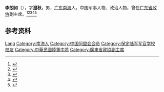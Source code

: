 '''李朗如'''（{{bd|1889年|11月11日|1963年|6月2日|}}），字'''澄秋'''，男，[[广东|广东]][[南海|南海]]人，中国军事人物、政治人物，曾任[[广东省政协|广东省政协]]副主席。<ref>{{Cite book|title=中华人民共和国职官志|author=何虎生, 李耀东, 向常福主编|publisher=中国社会出版社|year=2003|isbn=9787800883934|location=北京|pages=}}</ref><ref>{{Cite book|title=广东九百将帅|author=任宝根编著|publisher=《特区大时代风采》编辑部|year=1997|isbn=|location=深圳|pages=}}</ref><ref>{{Cite book|title=20世纪中华人物名字号辞典|author=周家珍编著|publisher=法律出版社|year=2000|isbn=9787503628320|location=北京|pages=}}</ref><ref>{{Cite book|title=民国人物大辞典|author=徐友春主编; 蔡鸿源, 周兴培副主编|publisher=河北人民出版社|year=1991|isbn=|location=石家庄|pages=}}</ref><ref>{{Cite book|title=广州百科全书|author=《广州百科全书》编纂委员会编|publisher=中国大百科全书出版社|year=1994|isbn=|location=北京|pages=}}</ref>

== 参考资料 ==
{{reflist}}

{{中国人物小作品}}

{{Authority control}}
{{DEFAULTSORT:Li李}}
[[Category:李姓|Lang]]
[[Category:南海人|Category:南海人]]
[[Category:中国同盟会会员|Category:中国同盟会会员]]
[[Category:保定陆军军官学校校友|Category:保定陆军军官学校校友]]
[[Category:中華民國陸軍中將|Category:中華民國陸軍中將]]
[[Category:廣東省政協副主席|Category:廣東省政協副主席]]